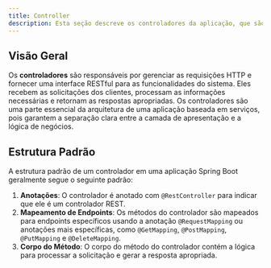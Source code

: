 ```yaml
---
title: Controller
description: Esta seção descreve os controladores da aplicação, que são responsáveis por gerenciar as requisições HTTP e fornecer uma interface RESTful para as funcionalidades do sistema.
---
```


## Visão Geral

Os **controladores** são responsáveis por gerenciar as requisições HTTP e fornecer uma interface RESTful para as funcionalidades do sistema. Eles recebem as solicitações dos clientes, processam as informações necessárias e retornam as respostas apropriadas. Os controladores são uma parte essencial da arquitetura de uma aplicação baseada em serviços, pois garantem a separação clara entre a camada de apresentação e a lógica de negócios.

## Estrutura Padrão

A estrutura padrão de um controlador em uma aplicação Spring Boot geralmente segue o seguinte padrão:

1. **Anotações**: O controlador é anotado com `@RestController` para indicar que ele é um controlador REST.
2. **Mapeamento de Endpoints**: Os métodos do controlador são mapeados para endpoints específicos usando a anotação `@RequestMapping` ou anotações mais específicas, como `@GetMapping`, `@PostMapping`, `@PutMapping` e `@DeleteMapping`.
3. **Corpo do Método**: O corpo do método do controlador contém a lógica para processar a solicitação e gerar a resposta apropriada.

<Outlet path="/getting-started/components" />